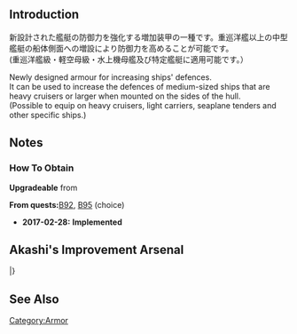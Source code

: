 {{EquipmentInfo|203}}

==Introduction==
新設計された艦艇の防御力を強化する増加装甲の一種です。重巡洋艦以上の中型艦艇の船体側面への増設により防御力を高めることが可能です。<br>
(重巡洋艦級・軽空母級・水上機母艦及び特定艦艇に適用可能です。）

Newly designed armour for increasing ships' defences.<br>
It can be used to increase the defences of medium-sized ships that are heavy cruisers or larger when mounted on the sides of the hull.<br>
(Possible to equip on heavy cruisers, light carriers, seaplane tenders and other specific ships.)

==Notes==
<div class="mw-collapsible"><h3>How To Obtain</h3>
<div class="mw-collapsible-content">
'''Upgradeable''' from {{Equipment/Link|Anti-torpedo Bulge (Medium)}}

'''From quests: '''[[Quests#B92|B92]], [[Quests#B95|B95]] (choice)

</div></div>


<div class="mw-collapsible><h3>Updates History</h3>
<div class="mw-collapsible-content>
* '''2017-02-28:''' '''Implemented'''
</div></div>

==Akashi's Improvement Arsenal==
{{AkashiWorkshop}}
{{AkashiWorkshopLine
|Name={{PAGENAME}}
|ItemType=ArmorEquipment
|Fuel=170
|Ammo=0
|Steel=870
|Baux=70
|Mats0-5=16/24
|Mats6-9=28/35
|Mats10=-
|Screws0-5=6/9
|Screws6-9=8/12
|Screws10=-
|EquipConsume0-5=2x{{ArmorEquipment|Anti-torpedo Bulge (Medium)}}
|EquipConsume6-9=3x{{ArmorEquipment|Anti-torpedo Bulge (Medium)}}
|EquipConsume10=-
|Tue=Z
|Wed=Z
|Thu=Z
|2ndShip=[[Zara#Second Upgrade|Zara due]]
|Notes=
}}
|}

==See Also==
{{Equipmentlist}}
[[Category:Armor]]